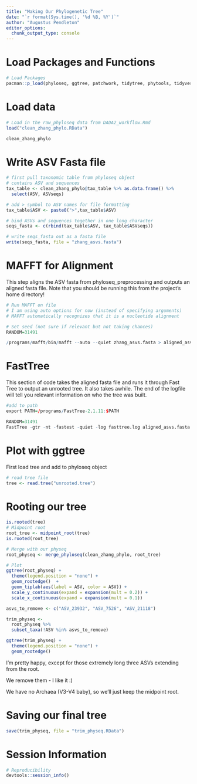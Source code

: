 ```yaml
---
title: "Making Our Phylogenetic Tree"
date: "`r format(Sys.time(), '%d %B, %Y')`"
author: "Augustus Pendleton"
editor_options: 
  chunk_output_type: console
---
```


# Load Packages and Functions
```r
# Load Packages
pacman::p_load(phyloseq, ggtree, patchwork, tidytree, phytools, tidyverse, install = TRUE)

```


# Load data

```r
# Load in the raw_phyloseq data from DADA2_workflow.Rmd
load("clean_zhang_phylo.RData")

clean_zhang_phylo
```


# Write ASV Fasta file
```r
# first pull taxonomic table from phyloseq object
# contains ASV and sequences
tax_table <- clean_zhang_phylo@tax_table %>% as.data.frame() %>% 
  select(ASV, ASVseqs)

# add > symbol to ASV names for file formatting
tax_table$ASV <- paste0(">",tax_table$ASV)

# bind ASVs and sequences together in one long character
seqs_fasta <- c(rbind(tax_table$ASV, tax_table$ASVseqs))

# write seqs_fasta out as a fasta file
write(seqs_fasta, file = "zhang_asvs.fasta")
```


# MAFFT for Alignment

This step aligns the ASV fasta from phyloseq_preprocessing and outputs an aligned fasta file. Note that you should be running this from the project's home directory!

```r

# Run MAFFT on file
# I am using auto options for now (instead of specifying arguments)
# MAFFT automatically recognizes that it is a nucleotide alignment

# Set seed (not sure if relevant but not taking chances)
RANDOM=31491

/programs/mafft/bin/mafft --auto --quiet zhang_asvs.fasta > aligned_asvs.fasta 

```


# FastTree

This section of code takes the aligned fasta file and runs it through Fast Tree to output an unrooted tree. It also takes awhile. The end of the logfile will tell you relevant information on who the tree was built. 

```r
#add to path
export PATH=/programs/FastTree-2.1.11:$PATH

RANDOM=31491
FastTree -gtr -nt -fastest -quiet -log fasttree.log aligned_asvs.fasta  > unrooted.tree

```

# Plot with ggtree

First load tree and add to phyloseq object

```r
# read tree file
tree <- read.tree("unrooted.tree") 
```



# Rooting our tree

```r
is.rooted(tree)
# Midpoint root
root_tree <- midpoint_root(tree)
is.rooted(root_tree)

# Merge with our physeq
root_physeq <- merge_phyloseq(clean_zhang_phylo, root_tree)

# Plot
ggtree(root_physeq) + 
  theme(legend.position = "none") + 
  geom_rootedge()  + 
  geom_tiplab(aes(label = ASV, color = ASV)) + 
  scale_y_continuous(expand = expansion(mult = 0.2)) + 
  scale_x_continuous(expand = expansion(mult = 0.1))

asvs_to_remove <- c("ASV_23932", "ASV_7526", "ASV_21118")

trim_physeq <- 
  root_physeq %>%
  subset_taxa(!ASV %in% asvs_to_remove)

ggtree(trim_physeq) + 
  theme(legend.position = "none") +
  geom_rootedge()
```

I'm pretty happy, except for those extremely long three ASVs extending from the root. 

We remove them - I like it :)

We have no Archaea (V3-V4 baby), so we'll just keep the midpoint root. 

# Saving our final tree

```r
save(trim_physeq, file = "trim_physeq.RData")
```

# Session Information 
```r
# Reproducibility
devtools::session_info()
```
